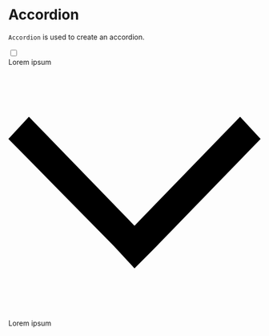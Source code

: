 
<Meta title="Components/Component/Accordion" />

# Accordion

`Accordion` is used to create an accordion.

<Canvas>
  <div className="waykeecom-accordion">
    <input
      type="checkbox"
      id="storybook-accordion"
      className="waykeecom-accordion__checkbox"
    />
    <label className="waykeecom-accordion__header" htmlFor="storybook-accordion" aria-label="Lorem ipsum">
      <div className="waykeecom-accordion__header-title">Lorem ipsum</div>
      <div className="waykeecom-accordion__header-icon">
        <svg
          xmlns="http://www.w3.org/2000/svg"
          viewBox="0 0 16 16"
          className="waykeecom-icon"
          data-icon="Chevron down"
        >
          <path d="M6.7 11.4 0 4.6l1.3-1.4L8 10.1l6.7-6.9L16 4.6l-6.7 6.9L8 12.8l-1.3-1.4z" />
        </svg>
      </div>
    </label>
    <div className="waykeecom-accordion__body">Lorem ipsum</div>
  </div>
</Canvas>